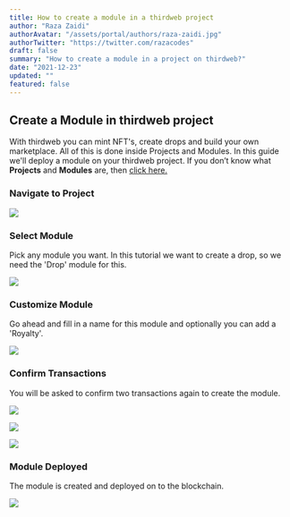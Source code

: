 ```yaml
---
title: How to create a module in a thirdweb project
author: "Raza Zaidi"
authorAvatar: "/assets/portal/authors/raza-zaidi.jpg"
authorTwitter: "https://twitter.com/razacodes"
draft: false
summary: "How to create a module in a project on thirdweb?" 
date: "2021-12-23"
updated: ""
featured: false
---
```

## Create a Module in thirdweb project

With thirdweb you can mint NFT's, create drops and build your own marketplace. All of this is done inside Projects and Modules. In this guide we'll deploy a module on your thirdweb project. If you don’t know what **Projects** and **Modules** are, then [click here.](/learn/introduction)

### Navigate to Project

![](/assets/portal/learn/how-to-create-and-deploy-projects-modules/My_project_2.png)

### Select Module

Pick any module you want. In this tutorial we want to create a drop, so we need the 'Drop' module for this.

![](/assets/portal/learn/how-to-create-and-deploy-projects-modules/Drop.png)

### Customize Module

Go ahead and fill in a name for this module and optionally you can add a 'Royalty'.

![](/assets/portal/learn/how-to-create-and-deploy-projects-modules/add-module.png)

### Confirm Transactions

You will be asked to confirm two transactions again to create the module.

![](/assets/portal/learn/how-to-create-and-deploy-projects-modules/adding-module.png)

<ImageSideToSide>

![](/assets/portal/learn/how-to-create-and-deploy-projects-modules/metamask4.png)

![](/assets/portal/learn/how-to-create-and-deploy-projects-modules/metamask5.png)

</ImageSideToSide>

### Module Deployed

The module is created and deployed on to the blockchain.

![](/assets/portal/learn/how-to-create-and-deploy-projects-modules/Claim_conditions.png)

<MdxNavigation>
  <MdxNavigationItem href="/learn/projects" title="Project" />
  <MdxNavigationItem
    href="/learn/modules/nft-collection"
    title="NFT Collection"
    next
  />
</MdxNavigation>